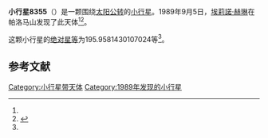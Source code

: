 {{Infobox planet
| bgcolour = #FFFFC0
| name = 8355 Masuo
| symbol = 
| image = 
| caption = 
| discovery = yes
| discovery_ref = 
| discoverer = [[埃莉諾·赫琳|埃莉諾·赫琳]]
| discovery_site = [[帕洛马山|帕洛马山]] 
| discovered = 1989年9月5日
| designations = yes
| mp_name = 
| named_after = 
| alt_names = 1989 RQ1/ 1971 OP / 1996 OA1
| mp_category = [[越火小行星|越火小行星]]
| orbit_ref = <ref name="a">[http://ssd.jpl.nasa.gov/sbdb.cgi?sstr=8355 8355 Masuo] {{Wayback|url=http://ssd.jpl.nasa.gov/sbdb.cgi?sstr=8355 |date=20210823142229 }}，小行星數據庫瀏覽器（JPL Small-Body Database Browser）－[[美国国家航空航天局|美国国家航空航天局]]喷气推进实验室</ref>
| epoch = 2456400.5 (2013年4月18日更新)
| aphelion = {{convert|3.009906822707102|AU|km|3|abbr=on|lk=out}}
| perihelion = {{convert|1.661497884517105|AU|km|3|abbr=on}}
| semimajor = {{convert|2.335702353612103|AU|km|3|abbr=on}}
| eccentricity = 0.288651706
| period = 1303.841123 [[日|日]]<br />3.57[[儒略年|儒略年]]
| avg_speed = 
| inclination = 7.708428248365752
| asc_node = 154.2064445699085
| mean_anomaly = 
| arg_peri = 195.9581430107024
| satellites = 
| physical_characteristics = yes
| dimensions = 
| mass = 
| density = 
| surface_grav = 
| escape_velocity = 
| sidereal_day = 
| axial_tilt = 
| pole_ecliptic_lat = 
| pole_ecliptic_lon = 
| albedo = 
| temperatures= 
| temp_name1 = 
| mean_temp_1 = 
| max_temp_1 = 
| temp_name2 = 
| max_temp_2 = 
| spectral_type = 
| abs_magnitude = 195.9581430107024
}}

'''小行星8355'''（{{lang-en|8355 Masuo}}）是一颗围绕[[太阳|太阳]][[公转|公转]]的[[小行星|小行星]]。1989年9月5日，[[埃莉諾·赫琳|埃莉諾·赫琳]]在帕洛马山发现了此天体<ref name="a" /><ref>{{cite news|title=小行星列表|url=http://cfa-www.harvard.edu/iau/lists/NumberedMPs.txt|accessdate=2013-07-08|newspaper=哈佛大学|archive-date=2008-05-17|archive-url=https://web.archive.org/web/20080517010638/http://cfa-www.harvard.edu/iau/lists/NumberedMPs.txt|dead-url=no}}</ref>。

这颗小行星的[[绝对星等|绝对星等]]为195.9581430107024等<ref name="a" />。

==参考文献==
{{reflist}}
{{Minor Planet Number|[[小行星8354|小行星8354]]|[[小行星8356|小行星8356]]}}

{{小天体}}

[[Category:小行星带天体|Category:小行星带天体]]
[[Category:1989年发现的小行星|Category:1989年发现的小行星]]

{{asteroid-stub}}